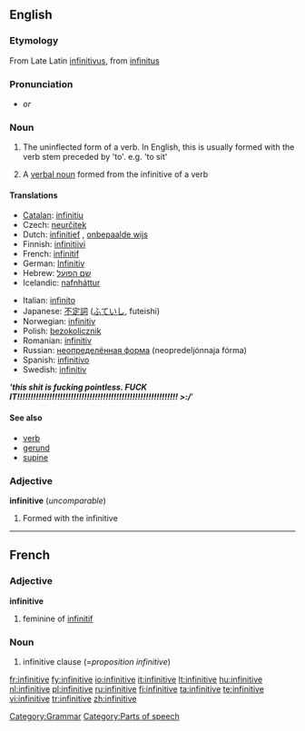 {{wikipedia}}
==English==

===Etymology===
From Late Latin [[infinitivus]], from [[infinitus]]

===Pronunciation===
* {{IPA|/ɪnfɪnɪtɪv/}} ''or'' {{IPAchar|/ɪnfɪnətɪv/}}

===Noun===
{{en-noun}}

# {{grammar}} The uninflected form of a verb. In English, this is usually formed with the verb stem preceded by 'to'. e.g. 'to sit'
# {{grammar}} A [[verbal noun]] formed from the infinitive of a verb

====Translations====
{{trans-top|uninflected verb form}}
* [[Catalan]]: [[infinitiu]] {{m}}
* Czech: [[neurčitek]] {{m}}
* Dutch: [[infinitief]] {{m}}, [[onbepaalde wijs]] {{m}}
* Finnish: [[infinitiivi]]
* French: [[infinitif]] {{m}}
* German: [[Infinitiv]] {{m}}
* Hebrew: [[שם הפועל]]
* Icelandic: [[nafnháttur]] {{m}}
{{trans-mid}}
* Italian: [[infinito]] {{m}}
* Japanese: [[不定詞]] ([[ふていし]], futeishi)
* Norwegian: [[infinitiv]] {{m}}
* Polish: [[bezokolicznik]] {{m}}
* Romanian: [[infinitiv]] {{n}}
* Russian: [[неопределённая форма]] (neopredeljónnaja fórma) {{f}}
* Spanish: [[infinitivo]] {{m}}
* Swedish: [[infinitiv]] {{n}}
{{trans-bottom}}
''''''this shit is fucking pointless. FUCK IT!!!!!!!!!!!!!!!!!!!!!!!!!!!!!!!!!!!!!!!!!!!!!!!!!!!!!!!!!!!! >:/''''''

====See also====
* [[verb]]
* [[gerund]]
* [[supine]]

===Adjective===
'''infinitive''' (''uncomparable'')

# {{grammar}} Formed with the infinitive

----

==French==

===Adjective===
'''infinitive'''

# feminine of [[infinitif]]

===Noun===
{{infl|fr|noun|g=f}}

# infinitive clause (=''proposition infinitive'')

[[Category:Grammar]]
[[Category:Parts of speech]]

[[fr:infinitive]]
[[fy:infinitive]]
[[io:infinitive]]
[[it:infinitive]]
[[lt:infinitive]]
[[hu:infinitive]]
[[nl:infinitive]]
[[pl:infinitive]]
[[ru:infinitive]]
[[fi:infinitive]]
[[ta:infinitive]]
[[te:infinitive]]
[[vi:infinitive]]
[[tr:infinitive]]
[[zh:infinitive]]